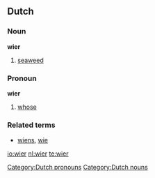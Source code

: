 ==Dutch==

===Noun===
'''wier''' {{n}}

# [[seaweed]]

===Pronoun===
'''wier'''

# {{personal|lang=nl}} [[whose]]

===Related terms===
* [[wiens]], [[wie]]

[[Category:Dutch pronouns]]
[[Category:Dutch nouns]]

[[io:wier]]
[[nl:wier]]
[[te:wier]]